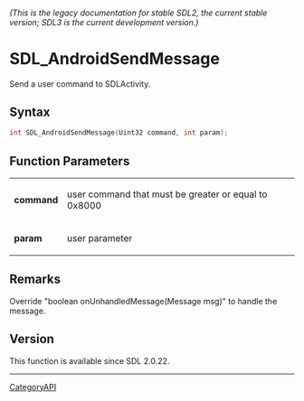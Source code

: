 ====== (This is the legacy documentation for stable SDL2, the current stable version; SDL3 is the current development version.) ======
= SDL_AndroidSendMessage =

Send a user command to SDLActivity.

== Syntax ==

<syntaxhighlight lang='c'>
int SDL_AndroidSendMessage(Uint32 command, int param);
</syntaxhighlight>

== Function Parameters ==

{|
|'''command'''
|user command that must be greater or equal to 0x8000
|-
|'''param'''
|user parameter
|}

== Remarks ==

Override "boolean onUnhandledMessage(Message msg)" to handle the message.

== Version ==

This function is available since SDL 2.0.22.

----
[[CategoryAPI]]


